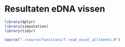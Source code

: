 # Resultaten eDNA vissen

```r
library(dplyr)
library(simputation)
library(tidyr)
```

```r
source("./source/functions/f.read_excel_allsheets.R")
```


